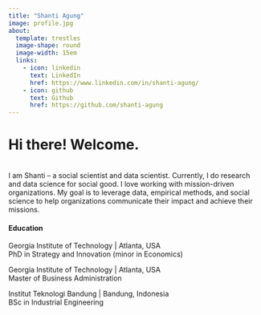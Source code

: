 ```yaml
---
title: "Shanti Agung"
image: profile.jpg
about:
  template: trestles
  image-shape: round
  image-width: 15em
  links:
    - icon: linkedin
      text: LinkedIn
      href: https://www.linkedin.com/in/shanti-agung/
    - icon: github
      text: Github
      href: https://github.com/shanti-agung
---
```


# Hi there! Welcome.

\
I am Shanti -- a social scientist and data scientist. Currently, I do research and data science for social good. I love working with mission-driven organizations. My goal is to leverage data, empirical methods, and social science to help organizations communicate their impact and achieve their missions.

#### Education

Georgia Institute of Technology \| Atlanta, USA\
PhD in Strategy and Innovation (minor in Economics)

Georgia Institute of Technology \| Atlanta, USA\
Master of Business Administration

Institut Teknologi Bandung \| Bandung, Indonesia\
BSc in Industrial Engineering
